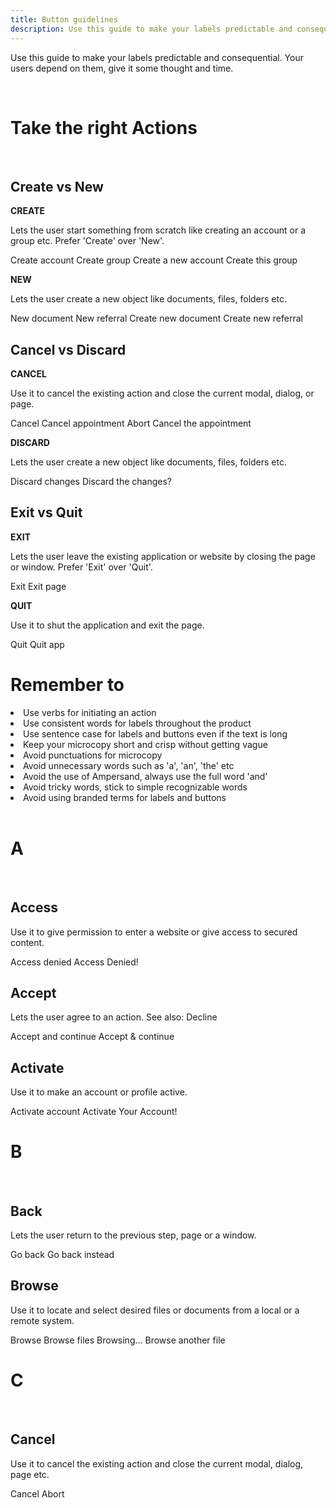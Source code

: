 ```yaml
---
title: Button guidelines
description: Use this guide to make your labels predictable and consequential. Your users depend on them, give it some thought and time.
---
```


Use this guide to make your labels predictable and consequential. Your users depend on them, give it some thought and time.

<TabsWrapper>
<Tab label="Confusing buttons">
<div>
<br/>  

# Take the right Actions   

<br/>  

## Create vs New  

**CREATE**  

Lets the user start something from scratch like creating an account or a group etc. Prefer 'Create' over 'New'.

<Rules>
	<DOs>
		<InlineMessage>
			<IconWrapper> Create account </IconWrapper>
		</InlineMessage>
		<InlineMessage>
			<IconWrapper> Create group </IconWrapper>
		</InlineMessage>
	</DOs>
	<DONTs>
		<InlineMessage>
			<IconWrapper iconType = 'error'> Create a new account </IconWrapper>
		</InlineMessage>
		<InlineMessage>
			<IconWrapper iconType = 'error'> Create this group </IconWrapper>
		</InlineMessage>
	</DONTs>
</Rules>

<br/>

**NEW**  

Lets the user create a new object like documents, files, folders etc. 

<Rules>
	<DOs>
		<InlineMessage>
			<IconWrapper> New document </IconWrapper>
		</InlineMessage>
		<InlineMessage>
			<IconWrapper> New referral </IconWrapper>
		</InlineMessage>
	</DOs>
	<DONTs>
		<InlineMessage>
			<IconWrapper iconType = 'error'> Create new document </IconWrapper>
		</InlineMessage>
		<InlineMessage>
			<IconWrapper iconType = 'error'> Create new referral </IconWrapper>
		</InlineMessage>
	</DONTs>
</Rules>

<br/>

## Cancel vs Discard  

**CANCEL** 

Use it to cancel the existing action and close the current modal, dialog, or page.

<Rules>
	<DOs>
		<InlineMessage>
			<IconWrapper> Cancel </IconWrapper>
		</InlineMessage>
		<InlineMessage>
			<IconWrapper> Cancel appointment </IconWrapper>
		</InlineMessage>
	</DOs>
	<DONTs>
		<InlineMessage>
			<IconWrapper iconType = 'error'> Abort </IconWrapper>
		</InlineMessage>
		<InlineMessage>
			<IconWrapper iconType = 'error'> Cancel the appointment </IconWrapper>
		</InlineMessage>
	</DONTs>
</Rules>

<br/>

**DISCARD**  

Lets the user create a new object like documents, files, folders etc.

<Rules>
	<DOs>
		<InlineMessage>
			<IconWrapper> Discard changes </IconWrapper>
		</InlineMessage>
	</DOs>
	<DONTs>
		<InlineMessage>
			<IconWrapper iconType = 'error'> Discard the changes? </IconWrapper>
		</InlineMessage>
	</DONTs>
</Rules>

<br/>  

## Exit vs Quit  

**EXIT**  

Lets the user leave the existing application or website by closing the page or window. Prefer 'Exit' over 'Quit'.

<Rules>
	<DOs>
		<InlineMessage>
			<IconWrapper> Exit </IconWrapper>
		</InlineMessage>
	</DOs>
	<DONTs>
		<InlineMessage>
			<IconWrapper iconType = 'error'> Exit page </IconWrapper>
		</InlineMessage>
	</DONTs>
</Rules>

<br/>

**QUIT**  

Use it to shut the application and exit the page.

<Rules>
	<DOs>
		<InlineMessage>
			<IconWrapper> Quit </IconWrapper>
		</InlineMessage>
	</DOs>
	<DONTs>
		<InlineMessage>
			<IconWrapper iconType = 'error'> Quit app </IconWrapper>
		</InlineMessage>
	</DONTs>
</Rules>

<br/>

# Remember to
<li>Use verbs for initiating an action</li>
<li>Use consistent words for labels throughout the product</li>
<li>Use sentence case for labels and buttons even if the text is long</li>
<li>Keep your microcopy short and crisp without getting vague</li>
<li>Avoid punctuations for microcopy</li>
<li>Avoid unnecessary words such as 'a', 'an', 'the' etc</li>
<li>Avoid the use of Ampersand, always use the full word 'and'</li>
<li>Avoid tricky words, stick to simple recognizable words</li>
<li>Avoid using branded terms for labels and buttons</li>
</div>
</Tab>

<Tab label="Button glossary">
<div>
<br/>

# A  

<br/>

## Access
Use it to give permission to enter a website or give access to secured content.

<Rules>
	<DOs>
		<InlineMessage>
			<IconWrapper> Access denied </IconWrapper>
		</InlineMessage>
	</DOs>
	<DONTs>
		<InlineMessage>
			<IconWrapper iconType = 'error'> Access Denied! </IconWrapper>
		</InlineMessage>
	</DONTs>
</Rules>
<br/>

## Accept
Lets the user agree to an action. See also: Decline

<Rules>
	<DOs>
		<InlineMessage>
			<IconWrapper> Accept and continue </IconWrapper>
		</InlineMessage>
	</DOs>
	<DONTs>
		<InlineMessage>
			<IconWrapper iconType = 'error'> Accept & continue </IconWrapper>
		</InlineMessage>
	</DONTs>
</Rules>

<br/>

## Activate
Use it to make an account or profile active.

<Rules>
	<DOs>
		<InlineMessage>
			<IconWrapper> Activate account </IconWrapper>
		</InlineMessage>
	</DOs>
	<DONTs>
		<InlineMessage>
			<IconWrapper iconType = 'error'> Activate Your Account! </IconWrapper>
		</InlineMessage>
	</DONTs>
</Rules>

<br/>

# B

<br/>

## Back
Lets the user return to the previous step, page or a window.

<Rules>
	<DOs>
		<InlineMessage>
			<IconWrapper> Go back </IconWrapper>
		</InlineMessage>
	</DOs>
	<DONTs>
		<InlineMessage>
			<IconWrapper iconType = 'error'> Go back instead </IconWrapper>
		</InlineMessage>
	</DONTs>
</Rules>
<br/>

## Browse
Use it to locate and select desired files or documents from a local or a remote system.

<Rules>
	<DOs>
		<InlineMessage>
			<IconWrapper> Browse </IconWrapper>
		</InlineMessage>
		<InlineMessage>
			<IconWrapper> Browse files </IconWrapper>
		</InlineMessage>
	</DOs>
	<DONTs>
		<InlineMessage>
			<IconWrapper iconType = 'error'> Browsing... </IconWrapper>
		</InlineMessage>
		<InlineMessage>
			<IconWrapper iconType = 'error'> Browse another file </IconWrapper>
		</InlineMessage>
	</DONTs>

</Rules>

<br/>


# C

<br/>

## Cancel
Use it to cancel the existing action and close the current modal, dialog, page etc.

<Rules>
	<DOs>
		<InlineMessage>
			<IconWrapper> Cancel </IconWrapper>
		</InlineMessage>
	</DOs>
	<DONTs>
		<InlineMessage>
			<IconWrapper iconType = 'error'> Abort </IconWrapper>
		</InlineMessage>
	</DONTs>
</Rules>
<br/>

</div>
</Tab>
</TabsWrapper>